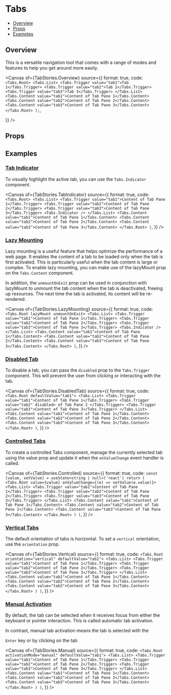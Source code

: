 # Tabs


<Meta of={TabStories} />

- [Overview](#overview)
- [Props](#props)
- [Examples](#examples)

## Overview

This is a versatile navigation tool that comes with a range of modes and features to help you get around more easily.

<Canvas
  of={TabStories.Overview}
  source={{
    format: true,
    code: `
        <Tabs.Root>
          <Tabs.List>
            <Tabs.Trigger value="tab1">Tab 1</Tabs.Trigger>
            <Tabs.Trigger value="tab2">Tab 2</Tabs.Trigger>
            <Tabs.Trigger value="tab3">Tab 3</Tabs.Trigger>
          </Tabs.List>
          <Tabs.Content value="tab1">Content of Tab Pane 1</Tabs.Content>
          <Tabs.Content value="tab2">Content of Tab Pane 2</Tabs.Content>
          <Tabs.Content value="tab3">Content of Tab Pane 3</Tabs.Content>
        </Tabs.Root>
      );
    `,

}}
/>

## Props

<Controls />

## Examples

### [Tab Indicator](#tab-tab-indicator)

To visually highlight the active tab, you can use the `Tabs.Indicator` component.

<Canvas
  of={TabStories.TabIndicator}
  source={{
    format: true,
    code: `
        <Tabs.Root>
          <Tabs.List>
            <Tabs.Trigger value="tab1">Content of Tab Pane 1</Tabs.Trigger>
            <Tabs.Trigger value="tab2">Content of Tab Pane 2</Tabs.Trigger>
            <Tabs.Trigger value="tab3">Content of Tab Pane 3</Tabs.Trigger>
            <Tabs.Indicator />
          </Tabs.List>
          <Tabs.Content value="tab1">Content of Tab Pane 1</Tabs.Content>
          <Tabs.Content value="tab2">Content of Tab Pane 2</Tabs.Content>
          <Tabs.Content value="tab3">Content of Tab Pane 3</Tabs.Content>
        </Tabs.Root>
      )
    `,
  }}
/>

### [Lazy Mounting](#tab-lazy-mounting)

Lazy mounting is a useful feature that helps optimize the performance of a web page. It enables the content of a tab to be loaded only when the tab is first activated. This is particularly useful when the tab content is large or complex. To enable lazy mounting, you can make use of the lazyMount prop on the `Tabs.Content` component.

In addition, the `unmountOnExit` prop can be used in conjunction with lazyMount to unmount the tab content when the tab is deactivated, freeing up resources. The next time the tab is activated, its content will be re-rendered.

<Canvas
  of={TabStories.LazyMounting}
  source={{
    format: true,
    code: `
        <Tabs.Root lazyMount unmountOnExit>
          <Tabs.List>
            <Tabs.Trigger value="tab1">Content of Tab Pane 1</Tabs.Trigger>
            <Tabs.Trigger value="tab2">Content of Tab Pane 2</Tabs.Trigger>
            <Tabs.Trigger value="tab3">Content of Tab Pane 3</Tabs.Trigger>
            <Tabs.Indicator />
          </Tabs.List>
          <Tabs.Content value="tab1">Content of Tab Pane 1</Tabs.Content>
          <Tabs.Content value="tab2">Content of Tab Pane 2</Tabs.Content>
          <Tabs.Content value="tab3">Content of Tab Pane 3</Tabs.Content>
        </Tabs.Root>
      )
    `,
  }}
/>

### [Disabled Tab](#tab-disabled-tab)

To disable a tab, you can pass the `disabled` prop to the `Tabs.Trigger` component. This will prevent the user from clicking or interacting with the tab.

<Canvas
  of={TabStories.DisabledTab}
  source={{
    format: true,
    code: `
        <Tabs.Root defaultValue="tab1">
          <Tabs.List>
            <Tabs.Trigger value="tab1">Content of Tab Pane 1</Tabs.Trigger>
            <Tabs.Trigger value="tab2" disabled>
              of Tab Pane 2
            </Tabs.Trigger>
            <Tabs.Trigger value="tab3">Content of Tab Pane 3</Tabs.Trigger>
          </Tabs.List>
          <Tabs.Content value="tab1">Content of Tab Pane 1</Tabs.Content>
          <Tabs.Content value="tab2">Content of Tab Pane 2</Tabs.Content>
          <Tabs.Content value="tab3">Content of Tab Pane 3</Tabs.Content>
        </Tabs.Root>
      )
    `,
  }}
/>

### [Controlled Tabs](#controlled-tabs)

To create a controlled Tabs component, manage the currently selected tab using the value prop and update it when the `onValueChange` event handler is called.

<Canvas
  of={TabStories.Controlled}
  source={{
    format: true,
    code: `
        const [value, setValue] = useState<string | null>('react')
        return (
          <Tabs.Root value={value} onValueChange={(e) => setValue(e.value)}>
            <Tabs.List>
              <Tabs.Trigger value="tab1">Content of Tab Pane 1</Tabs.Trigger>
              <Tabs.Trigger value="tab2">Content of Tab Pane 2</Tabs.Trigger>
              <Tabs.Trigger value="tab3">Content of Tab Pane 3</Tabs.Trigger>
            </Tabs.List>
            <Tabs.Content value="tab1">Content of Tab Pane 1</Tabs.Content>
            <Tabs.Content value="tab2">Content of Tab Pane 2</Tabs.Content>
            <Tabs.Content value="tab3">Content of Tab Pane 3</Tabs.Content>
          </Tabs.Root>
        )
      )
    `,
  }}
/>

### [Vertical Tabs](#vertical-tabs)

The default orientation of tabs is horizontal. To set a `vertical` orientation, use the `orientation` prop.

<Canvas
  of={TabStories.Vertical}
  source={{
    format: true,
    code: `
        <Tabs.Root orientation="vertical" defaultValue="tab1">
          <Tabs.List>
            <Tabs.Trigger value="tab1">Content of Tab Pane 1</Tabs.Trigger>
            <Tabs.Trigger value="tab2">Content of Tab Pane 2</Tabs.Trigger>
            <Tabs.Trigger value="tab3">Content of Tab Pane 3</Tabs.Trigger>
          </Tabs.List>
          <Tabs.Content value="tab1">Content of Tab Pane 1</Tabs.Content>
          <Tabs.Content value="tab2">Content of Tab Pane 2</Tabs.Content>
          <Tabs.Content value="tab3">Content of Tab Pane 3</Tabs.Content>
        </Tabs.Root>
        )
      )
    `,
  }}
/>

### [Manual Activation](#manual-activation)

By default, the tab can be selected when it receives focus from either the keyboard or pointer interaction. This is called automatic tab activation.

In contrast, manual tab activation means the tab is selected with the

`Enter` key or by clicking on the tab

<Canvas
  of={TabStories.Manual}
  source={{
    format: true,
    code: `
        <Tabs.Root activationMode="manual" defaultValue="tab1">
          <Tabs.List>
            <Tabs.Trigger value="tab1">Content of Tab Pane 1</Tabs.Trigger>
            <Tabs.Trigger value="tab2">Content of Tab Pane 2</Tabs.Trigger>
            <Tabs.Trigger value="tab3">Content of Tab Pane 3</Tabs.Trigger>
          </Tabs.List>
          <Tabs.Content value="tab1">Content of Tab Pane 1</Tabs.Content>
          <Tabs.Content value="tab2">Content of Tab Pane 2</Tabs.Content>
          <Tabs.Content value="tab3">Content of Tab Pane 3</Tabs.Content>
        </Tabs.Root>
        )
      )
    `,
  }}
/>
